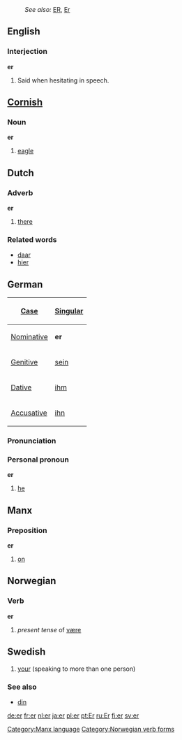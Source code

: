 :''See also:'' [[ER]], [[Er]]
==English==
===Interjection===
'''er'''

#Said when hesitating in speech.

==[[Cornish]]==
===Noun===
'''er'''
#[[eagle]]

==Dutch==
===Adverb===
'''er'''

#[[there]]

=== Related words ===
*[[daar]]
*[[hier]]

==German==
{| align="right" border="1" 
! [[Case]] !! [[Singular]]
|-
| [[Nominative]] || '''er'''
|-
| [[Genitive]]  || [[sein]]
|-
| [[Dative]]    || [[ihm]]
|-
| [[Accusative]] || [[ihn]]
|}

===Pronunciation===
{{IPA|[eːɐ&#815;]}}

===Personal pronoun===
'''er'''

#[[he]]

==Manx==
===Preposition===
'''er'''
#[[on]]

[[Category:Manx language]]

==Norwegian==
===Verb===
[[Category:Norwegian verb forms]]
'''er'''
#''present tense'' of [[være]]

==Swedish==
#[[your]] (speaking to more than one person)
===See also===
*[[din#Swedish|din]]

[[de:er]]
[[fr:er]]
[[nl:er]]
[[ja:er]]
[[pl:er]]
[[pt:Er]]
[[ru:Er]]
[[fi:er]]
[[sv:er]]